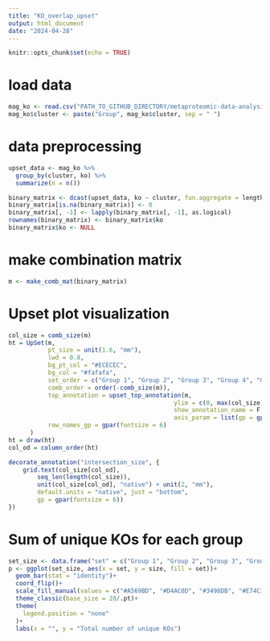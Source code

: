```yaml
---
title: "KO_overlap_upset"
output: html_document
date: "2024-04-28"
---
```


```r
knitr::opts_chunk$set(echo = TRUE)
```

# load data
```r
mag_ko <- read.csv("PATH_TO_GITHUB_DIRECTORY/metaproteomic-data-analysis/data/fundamental_niche_mag_ko.csv") # 5542 unique KOs
mag_ko$cluster <- paste("Group", mag_ko$cluster, sep = " ")
```

# data preprocessing
```r
upset_data <- mag_ko %>%
  group_by(cluster, ko) %>%
  summarize(n = n())

binary_matrix <- dcast(upset_data, ko ~ cluster, fun.aggregate = length, value.var = "n")
binary_matrix[is.na(binary_matrix)] <- 0
binary_matrix[, -1] <- lapply(binary_matrix[, -1], as.logical)
rownames(binary_matrix) <- binary_matrix$ko
binary_matrix$ko <- NULL
```

# make combination matrix
```r
m <- make_comb_mat(binary_matrix)
```

# Upset plot visualization
```r
col_size = comb_size(m)
ht = UpSet(m, 
           pt_size = unit(1.6, "mm"),
           lwd = 0.8,
           bg_pt_col = "#ECECEC",
           bg_col = "#fafafa",
           set_order = c("Group 1", "Group 2", "Group 3", "Group 4", "Group 5"), 
           comb_order = order(-comb_size(m)),
           top_annotation = upset_top_annotation(m, 
                                              ylim = c(0, max(col_size)*1.1),
                                              show_annotation_name = F,
                                              axis_param = list(gp = gpar(fontsize = 6))),
           row_names_gp = gpar(fontsize = 6)
      )
ht = draw(ht)
col_od = column_order(ht)

decorate_annotation("intersection_size", {
	grid.text(col_size[col_od], 
		seq_len(length(col_size)), 
		unit(col_size[col_od], "native") + unit(2, "mm"), 
		default.units = "native", just = "bottom",
		gp = gpar(fontsize = 6))
})
```

# Sum of unique KOs for each group
```r
set_size <- data.frame("set" = c("Group 1", "Group 2", "Group 3", "Group 4", "Group 5"), "size" = c(3072, 1469, 2580, 3324, 3083))
p <- ggplot(set_size, aes(x = set, y = size, fill = set))+
  geom_bar(stat = "identity")+
  coord_flip()+
  scale_fill_manual(values = c("#A569BD", "#D4AC0D", "#3498DB", "#E74C3C", "#7fc97f"))+
  theme_classic(base_size = 20/.pt)+
  theme(
    legend.position = "none"
  )+
  labs(x = "", y = "Total number of unique KOs")
```